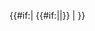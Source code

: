 {{#if:{{{1|}}}| {{#if:{{{2|}}}|{{{3|}}}|{{{4|}}}}} |{{{4|}}} }}<noinclude>
{{Documentation}}
<!--
   PLEASE ADD CATEGORIES AND INTERWIKIS
   TO THE /doc SUBPAGE, THANKS
-->
</noinclude>
